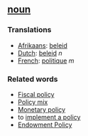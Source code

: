 ==[[noun]]==

===Translations===
*[[Afrikaans]]: [[beleid]]
*[[Dutch]]: [[beleid]] ''n''
*[[French]]: [[politique]] ''m''

===Related words===
*[[Fiscal policy]]
*[[Policy mix]]
*[[Monetary policy]]
*to [[implement a policy]]
*[[Endowment Policy]]